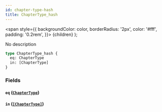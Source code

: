 ```yaml
---
id: chapter-type-hash
title: ChapterType_hash
---
```


<span
style={{
      backgroundColor: color,
      borderRadius: '2px',
      color: '#fff',
      padding: '0.2rem',
    }}>
{children}
</span>
);

No description

```graphql
type ChapterType_hash {
  eq: ChapterType
  in: [ChapterType]
}
```

### Fields

#### `eq` ([`ChapterType`](/docs/schema/enums/chapter-type))

#### `in` ([`[ChapterType]`](/docs/schema/enums/chapter-type))
